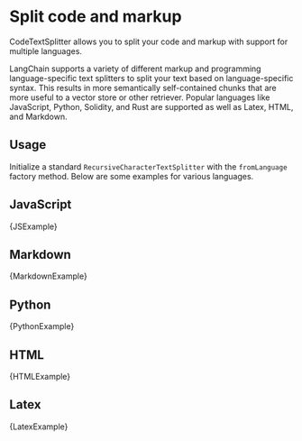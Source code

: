# Split code and markup

CodeTextSplitter allows you to split your code and markup with support for multiple languages.

LangChain supports a variety of different markup and programming language-specific text splitters to split your text based on language-specific syntax.
This results in more semantically self-contained chunks that are more useful to a vector store or other retriever.
Popular languages like JavaScript, Python, Solidity, and Rust are supported as well as Latex, HTML, and Markdown.

## Usage

Initialize a standard `RecursiveCharacterTextSplitter` with the `fromLanguage` factory method. Below are some examples for various languages.

## JavaScript


<CodeBlock language="typescript">{JSExample}</CodeBlock>

## Markdown


<CodeBlock language="typescript">{MarkdownExample}</CodeBlock>

## Python


<CodeBlock language="typescript">{PythonExample}</CodeBlock>

## HTML


<CodeBlock language="typescript">{HTMLExample}</CodeBlock>

## Latex


<CodeBlock language="typescript">{LatexExample}</CodeBlock>
